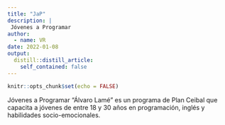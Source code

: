 ```yaml
---
title: "JaP"
description: |
 Jóvenes a Programar
author:
  - name: VR
date: 2022-01-08
output:
  distill::distill_article:
    self_contained: false
---
```



```r
knitr::opts_chunk$set(echo = FALSE)
```

Jóvenes a Programar "Álvaro Lamé" es un programa de Plan Ceibal que capacita a jóvenes de entre 18 y 30 años en programación, inglés y habilidades socio-emocionales.


